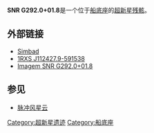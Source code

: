 {{Supernova 
| name = SNR G292.0+01.8
| image = [[File:Chandra_SNR_G292.0+1.8.png|250px]]
| caption = 
| epoch = [[J2000.0|J2000.0]] 
| type = C
| SNRtype = ?
| host =
| constellation = [[船底座|船底座]]
| ra ={{RA|11|24|27.9}}
| dec =-59° 15' 39''
| gal = 292.0121 +01.7544
| discovery = 1996-06-14
| iauc = 
| mag_v = ? 
| distance = 6.5 ± 1.6 k[[光年|ly]] (2.0 ± 0.5 k[[秒差距|pc]])
| notes = 与[[脉冲风星云|脉冲风星云]]PSR J1124-5916有关
 }}
'''SNR G292.0+01.8'''是一个位于[[船底座|船底座]]的[[超新星残骸|超新星残骸]]。
 
{{clear}}

==外部链接==
* [http://simbad.u-strasbg.fr/simbad/sim-id?protocol=html&Ident=SNR+G292.0%2B1.8&NbIdent=1&Radius=2&Radius.unit=arcmin&submit=submit+id Simbad]{{Wayback|url=http://simbad.u-strasbg.fr/simbad/sim-id?protocol=html&Ident=SNR+G292.0%2B1.8&NbIdent=1&Radius=2&Radius.unit=arcmin&submit=submit+id |date=20160304211930 }}
* [http://webviz.u-strasbg.fr/viz-bin/VizieR-S?1RXS%20J112427.9-591538 1RXS J112427.9-591538]{{Wayback|url=http://webviz.u-strasbg.fr/viz-bin/VizieR-S?1RXS%20J112427.9-591538 |date=20120219153709 }}
* [http://aladin.u-strasbg.fr/AladinPreview?-c=11+24+27.9-59+15+39&ident=AJG++11&submit=Aladin+previewer Imagem SNR G292.0+01.8]

==参见==
* [[脉冲风星云|脉冲风星云]]

[[Category:超新星遗迹|Category:超新星遗迹]]
[[Category:船底座|Category:船底座]]


{{Binary-star-stub}}
{{var-star-stub}}